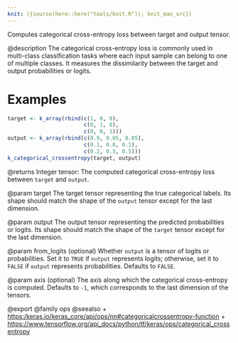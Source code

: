 ```yaml
---
knit: ({source(here::here("tools/knit.R")); knit_man_src})
---
```

Computes categorical cross-entropy loss between target and output tensor.

@description
The categorical cross-entropy loss is commonly used in multi-class
classification tasks where each input sample can belong to one of
multiple classes. It measures the dissimilarity
between the target and output probabilities or logits.

# Examples
```r
target <- k_array(rbind(c(1, 0, 0),
                        c(0, 1, 0),
                        c(0, 0, 1)))
output <- k_array(rbind(c(0.9, 0.05, 0.05),
                        c(0.1, 0.8, 0.1),
                        c(0.2, 0.3, 0.5)))
k_categorical_crossentropy(target, output)
```

@returns
Integer tensor: The computed categorical cross-entropy loss between
`target` and `output`.

@param target
The target tensor representing the true categorical labels.
Its shape should match the shape of the `output` tensor
except for the last dimension.

@param output
The output tensor representing the predicted probabilities
or logits. Its shape should match the shape of the `target`
tensor except for the last dimension.

@param from_logits
(optional) Whether `output` is a tensor of logits or
probabilities.
Set it to `TRUE` if `output` represents logits; otherwise,
set it to `FALSE` if `output` represents probabilities.
Defaults to `FALSE`.

@param axis
(optional) The axis along which the categorical cross-entropy
is computed.
Defaults to `-1`, which corresponds to the last dimension of
the tensors.

@export
@family ops
@seealso
+ <https:/keras.io/keras_core/api/ops/nn#categoricalcrossentropy-function>
+ <https://www.tensorflow.org/api_docs/python/tf/keras/ops/categorical_crossentropy>
